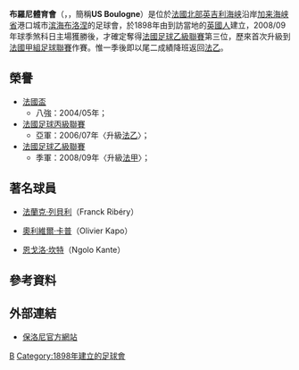 {{noteTA|G1=足球|G2=法甲
|T=zh-hans:布洛涅足球俱乐部;zh-hk:布羅尼足球會;zh-tw:保洛尼足球俱樂部;
|1=zh-hans:布洛涅体育联会;zh-hk:布羅尼體育聯會;zh-tw:保洛尼體育聯會;
|2=zh-hans:布洛涅;zh-hk:布羅尼;zh-tw:保洛尼;
}}
{{Football club infobox
| clubname  = 布羅尼<br />''Boulogne''
| image     = [[File:USBoulogne.svg|160px]]
| fullname  = Union Sportive de Boulogne Côte d'Opale
| nickname  = 
| founded   = 1898年
| ground    = [[Stade_de_la_Libération|Stade de la Libération]]
| city      = [[滨海布洛涅|滨海布洛涅]]
| capacity  = 7,300
| chairman  = Jacques Wattez
| manager   = 洛朗·居约（Laurent Guyot）
| league    = [[法國全國乙組聯賽|法國全國乙組聯賽]]
| season    = 2021–22
| position  = 法丙，第 18 位（降班）
| pattern_la1=|pattern_b1=_3redstripes|pattern_ra1=
| leftarm1=000000|body1=000000|rightarm1=000000|shorts1=000000|socks1=000000
| pattern_la2=|pattern_b2=_blackhoops|pattern_ra2=
| leftarm2=000000|body2=EEBBBB|rightarm2=000000|shorts2=000000|socks2=000000
}}
'''布羅尼體育會'''（{{lang-fr|'''Union Sportive de Boulogne-sur-Mer Côte d'Opale'''}}，{{IPA-fr|juːnjən spɔrtɪv bulɔɲ-syʁ-mɛʁ koʊt d'opal}}，簡稱'''US Boulogne'''）是位於[[法國|法國]][[北部-加来海峡大区|北部]][[英吉利海峡|英吉利海峡]]沿岸[[加来海峡省|加来海峡省]]港口城市[[滨海布洛涅|滨海布洛涅]]的足球會，於1898年由到訪當地的[[英國人|英國人]]建立，2008/09年球季煞科日主場獲勝後，才確定奪得[[法乙|法國足球乙級聯賽]]第三位，歷來首次升級到[[法甲|法國甲組足球聯賽]]作賽。惟一季後即以尾二成績降班返回[[法乙|法乙]]。

== 榮譽 ==
* [[法國盃|法國盃]]
** 八強：2004/05年；
* [[法國足球丙級聯賽|法國足球丙級聯賽]]
** 亞軍：2006/07年〈升級[[法乙|法乙]]〉；
* [[法國足球乙級聯賽|法國足球乙級聯賽]]
** 季軍：2008/09年〈升級[[法甲|法甲]]〉；

== 著名球員 ==
* {{flagicon|FRA}} [[弗兰克·里贝里|法蘭克·列貝利]]（Franck Ribéry） 
* {{flagicon|FRA}} [[奧利維爾·卡普|奧利維爾·卡普]]（Olivier Kapo）

* {{flagicon|FRA}} [[尼高路·簡迪|恩戈洛·坎特]]（Ngolo Kante）

== 參考資料 ==
{{Reflist}}

== 外部連結 ==
* {{fr}} [http://www.usbco.com/ 保洛尼官方網站] {{Wayback|url=http://www.usbco.com/ |date=20090331223007 }}

{{法國甲組足球聯賽參賽球隊}}

[[Category:法國足球俱樂部|B]]
[[Category:1898年建立的足球會|Category:1898年建立的足球會]]